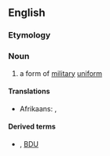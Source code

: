 ==English==
{{wikipedia}}

===Etymology===
{{compound|en|battle|dress}}

===Noun===
{{en-noun|~}}

# a form of [[military]] [[uniform]]

====Translations====
{{trans-top|a form of military uniform}}
* Afrikaans: {{t|sq|gevegstenue}}, {{t|sq|vegklere}}
{{trans-bottom}}

====Derived terms====
* {{l|en|BD}}, [[BDU]] {{qualifier|abbreviation}}